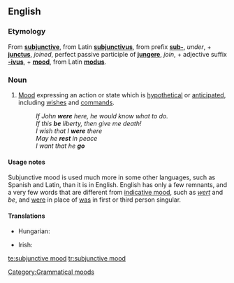 ==English==
{{wikipedia}}
===Etymology===
From '''[[subjunctive]]''', from Latin '''[[subjunctivus]]''', from prefix '''[[sub-]]''', ''under'', + '''[[junctus]]''', ''joined'', perfect passive participle of '''[[jungere]]''', ''join'', + adjective suffix '''[[-ivus]]''',
+ '''[[mood]]''', from Latin '''[[modus]]'''.

===Noun===
{{en-noun|sg=[[subjunctive]] [[mood]]}}

# {{grammar}} [[mood#Etymology_2|Mood]] expressing an action or state which is [[hypothetical]] or [[anticipated]], including [[wish]]es and [[command]]s.
#:''If John '''were''' here, he would know what to do.''
#:''If this '''be''' liberty, then give me death!''
#:''I wish that I '''were''' there''
#:''May he '''rest''' in peace''
#:''I want that he '''go'''''

====Usage notes====
Subjunctive mood is used much more in some other languages, such as Spanish and Latin, than it is in English.  English has only a few remnants, and a very few words that are different from [[indicative mood]], such as ''[[wert]]'' and ''be'', and [[were]] in place of [[was]] in first or third person singular.

====Translations====
{{trans-top|grammatical mood}}
* Hungarian: {{t+|hu|kötőmód}}
{{trans-mid}}
* Irish: {{t|ga|modh foshuiteach|m|xs=Irish}}
{{trans-bottom}}

[[Category:Grammatical moods]]

[[te:subjunctive mood]]
[[tr:subjunctive mood]]